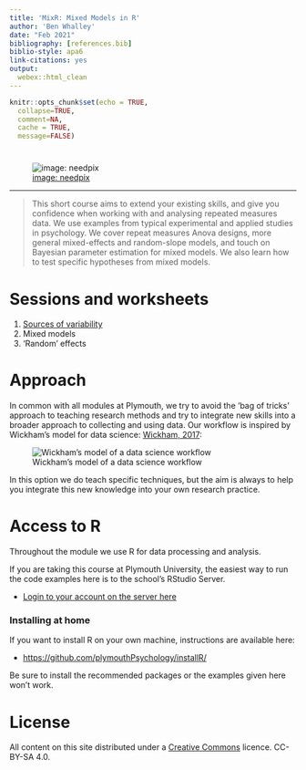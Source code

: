 ```yaml
---
title: 'MixR: Mixed Models in R'
author: 'Ben Whalley'
date: "Feb 2021"
bibliography: [references.bib]
biblio-style: apa6
link-citations: yes
output:
  webex::html_clean
---
```



```r
knitr::opts_chunk$set(echo = TRUE,
  collapse=TRUE,
  comment=NA,
  cache = TRUE,
  message=FALSE)
```



# {-}


![[image: needpix](https://www.needpix.com/photo/1798216/cocktails-watercolor-colorful-watercolour-paint-party-alcohol-painted-artistic)](images/cocktails.png)

------------------


> This short course aims to extend your existing skills, and give you confidence when
> working with and analysing repeated measures data. We use examples from typical
> experimental and applied studies in psychology. We cover repeat measures Anova
> designs, more general mixed-effects and random-slope models, and touch on Bayesian
> parameter estimation for mixed models. We also  learn how to test specific hypotheses 
> from mixed models.


# Sessions and worksheets

1. [Sources of variability](01-repeat-measures.html)
1. Mixed models
1. 'Random' effects



# Approach

In common with all modules at Plymouth, we try to avoid the 'bag of tricks' approach to
teaching research methods and try to integrate new skills into a broader approach to
collecting and using data. Our workflow is inspired by Wickham's model for data science:
[Wickham, 2017](http://r4ds.had.co.nz/introduction.html):

![Wickham's model of a data science workflow](images/data-science.png)

In this option we do teach specific techniques, but the aim is always to help you
integrate this new knowledge into your own research practice.



# Access to R

Throughout the module we use R for data processing and analysis.

If you are taking this course at Plymouth University, the easiest way to run the code
examples here is to the school's RStudio Server.

-   [Login to your account on the server here](https://rstudio.plymouth.ac.uk)


### Installing at home

If you want to install R on your own machine, instructions are available here:

-   <https://github.com/plymouthPsychology/installR/>

Be sure to install the recommended packages or the examples given here won't work.


# License

All content on this site distributed under a
[Creative Commons](https://creativecommons.org/) licence. CC-BY-SA 4.0.

